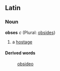 ==Latin==
===Noun===
'''obses''' ''c'' (Plural: [[obsides]])

#a [[hostage]]

====Derived words====
: [[obsideo]]
